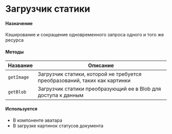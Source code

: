 
# Загрузчик статики
<Meta title="Core/Загрузчик статики" />

#### Назначение

Кэширование и сокращение одновременного запроса одного и того же ресурса

#### Методы

| Название | Описание |
|---|---|
| `getImage` | Загрузчик статики, которой не требуется преобразований, таких как картинки |
| `getBlob` | Загрузчик статики преобразующий ее в Blob для доступа к данным |



#### Используется

* В компоненте аватара
* В загрузке картинок статусов документа
